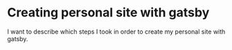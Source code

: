 
# Creating personal site with gatsby

I want to describe which steps I took in order to create my personal site with gatsby.
